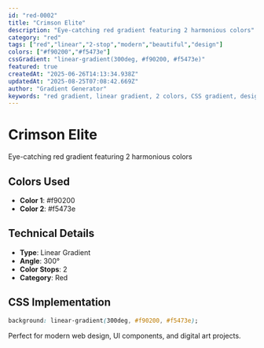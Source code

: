 ```yaml
---
id: "red-0002"
title: "Crimson Elite"
description: "Eye-catching red gradient featuring 2 harmonious colors"
category: "red"
tags: ["red","linear","2-stop","modern","beautiful","design"]
colors: ["#f90200","#f5473e"]
cssGradient: "linear-gradient(300deg, #f90200, #f5473e)"
featured: true
createdAt: "2025-06-26T14:13:34.938Z"
updatedAt: "2025-08-25T07:08:42.669Z"
author: "Gradient Generator"
keywords: "red gradient, linear gradient, 2 colors, CSS gradient, design, #f90200, #f5473e"
---
```


# Crimson Elite

Eye-catching red gradient featuring 2 harmonious colors

## Colors Used
- **Color 1**: #f90200
- **Color 2**: #f5473e

## Technical Details
- **Type**: Linear Gradient
- **Angle**: 300°
- **Color Stops**: 2
- **Category**: Red

## CSS Implementation
```css
background: linear-gradient(300deg, #f90200, #f5473e);
```

Perfect for modern web design, UI components, and digital art projects.
